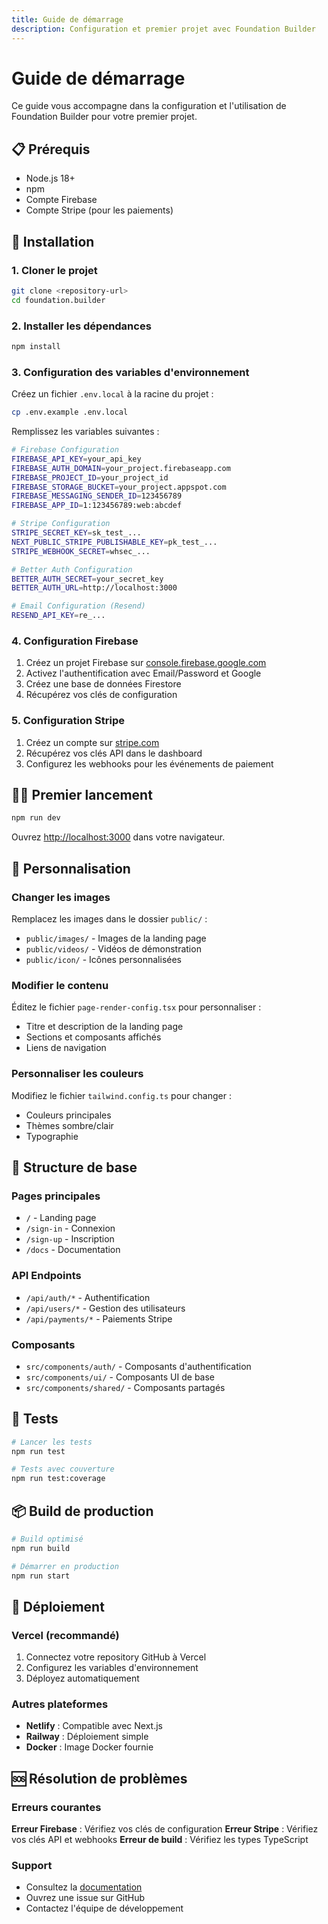 ```yaml
---
title: Guide de démarrage
description: Configuration et premier projet avec Foundation Builder
---
```


# Guide de démarrage

Ce guide vous accompagne dans la configuration et l'utilisation de Foundation Builder pour votre premier projet.

## 📋 Prérequis

- Node.js 18+
- npm
- Compte Firebase
- Compte Stripe (pour les paiements)

## 🚀 Installation

### 1. Cloner le projet

```bash
git clone <repository-url>
cd foundation.builder
```

### 2. Installer les dépendances

```bash
npm install
```

### 3. Configuration des variables d'environnement

Créez un fichier `.env.local` à la racine du projet :

```bash
cp .env.example .env.local
```

Remplissez les variables suivantes :

```bash
# Firebase Configuration
FIREBASE_API_KEY=your_api_key
FIREBASE_AUTH_DOMAIN=your_project.firebaseapp.com
FIREBASE_PROJECT_ID=your_project_id
FIREBASE_STORAGE_BUCKET=your_project.appspot.com
FIREBASE_MESSAGING_SENDER_ID=123456789
FIREBASE_APP_ID=1:123456789:web:abcdef

# Stripe Configuration
STRIPE_SECRET_KEY=sk_test_...
NEXT_PUBLIC_STRIPE_PUBLISHABLE_KEY=pk_test_...
STRIPE_WEBHOOK_SECRET=whsec_...

# Better Auth Configuration
BETTER_AUTH_SECRET=your_secret_key
BETTER_AUTH_URL=http://localhost:3000

# Email Configuration (Resend)
RESEND_API_KEY=re_...
```

### 4. Configuration Firebase

1. Créez un projet Firebase sur [console.firebase.google.com](https://console.firebase.google.com)
2. Activez l'authentification avec Email/Password et Google
3. Créez une base de données Firestore
4. Récupérez vos clés de configuration

### 5. Configuration Stripe

1. Créez un compte sur [stripe.com](https://stripe.com)
2. Récupérez vos clés API dans le dashboard
3. Configurez les webhooks pour les événements de paiement

## 🏃‍♂️ Premier lancement

```bash
npm run dev
```

Ouvrez [http://localhost:3000](http://localhost:3000) dans votre navigateur.

## 🎨 Personnalisation

### Changer les images

Remplacez les images dans le dossier `public/` :

- `public/images/` - Images de la landing page
- `public/videos/` - Vidéos de démonstration
- `public/icon/` - Icônes personnalisées

### Modifier le contenu

Éditez le fichier `page-render-config.tsx` pour personnaliser :

- Titre et description de la landing page
- Sections et composants affichés
- Liens de navigation

### Personnaliser les couleurs

Modifiez le fichier `tailwind.config.ts` pour changer :

- Couleurs principales
- Thèmes sombre/clair
- Typographie

## 🔧 Structure de base

### Pages principales

- `/` - Landing page
- `/sign-in` - Connexion
- `/sign-up` - Inscription
- `/docs` - Documentation

### API Endpoints

- `/api/auth/*` - Authentification
- `/api/users/*` - Gestion des utilisateurs
- `/api/payments/*` - Paiements Stripe

### Composants

- `src/components/auth/` - Composants d'authentification
- `src/components/ui/` - Composants UI de base
- `src/components/shared/` - Composants partagés

## 🧪 Tests

```bash
# Lancer les tests
npm run test

# Tests avec couverture
npm run test:coverage
```

## 📦 Build de production

```bash
# Build optimisé
npm run build

# Démarrer en production
npm run start
```

## 🚀 Déploiement

### Vercel (recommandé)

1. Connectez votre repository GitHub à Vercel
2. Configurez les variables d'environnement
3. Déployez automatiquement

### Autres plateformes

- **Netlify** : Compatible avec Next.js
- **Railway** : Déploiement simple
- **Docker** : Image Docker fournie

## 🆘 Résolution de problèmes

### Erreurs courantes

**Erreur Firebase** : Vérifiez vos clés de configuration
**Erreur Stripe** : Vérifiez vos clés API et webhooks
**Erreur de build** : Vérifiez les types TypeScript

### Support

- Consultez la [documentation](/docs)
- Ouvrez une issue sur GitHub
- Contactez l'équipe de développement
